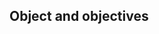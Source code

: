 <!-- %:::% slides-objectives begin %:::% -->
## Object and objectives {.smaller}

<!-- %:::% slides-objectives end %:::% -->
